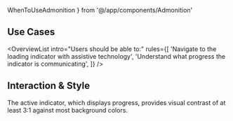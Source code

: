 ---
---

  WhenToUseAdmonition
} from '@/app/components/Admonition'

## Use Cases

<OverviewList intro="Users should be able to:" rules={[
  'Navigate to the loading indicator with assistive technology',
  'Understand what progress the indicator is communicating',
]} />

## Interaction &amp; Style

The active indicator, which displays progress, provides visual contrast of at least 3:1 against most background colors.
